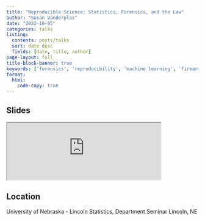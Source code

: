 ```yaml
---
title: "Reproducible Science: Statistics, Forensics, and the Law"
author: "Susan Vanderplas"
date: "2022-10-05"
categories: talks
listing:
  contents: posts/talks
  sort: date desc
  fields: [date, title, author]
page-layout: full
title-block-banner: true
keywords: ['forensics', 'reproducibility', 'machine learning', 'firearms', 'error rates', 'inconclusives', 'advocacy', 'Talk']
format:
  html:
    code-copy: true
---
```

 
## Slides

<iframe src='https://srvanderplas.github.io/Presentations/2022-StatDeptSeminar/#/title-slide' height='auto' width='80%'>
                        </iframe>
## Location
University of Nebraska - Lincoln
Statistics, Department Seminar
Lincoln, NE
